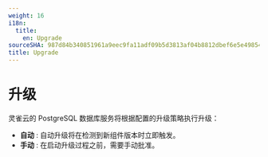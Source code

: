 ```yaml
---
weight: 16
i18n:
  title:
    en: Upgrade
sourceSHA: 987d84b340851961a9eec9fa11adf09b5d3813af04b8812dbef6e5e498541489
title: Upgrade
---
```


# 升级

灵雀云的 PostgreSQL 数据库服务将根据配置的升级策略执行升级：

- **自动** : 自动升级将在检测到新组件版本时立即触发。
- **手动** : 在启动升级过程之前，需要手动批准。
